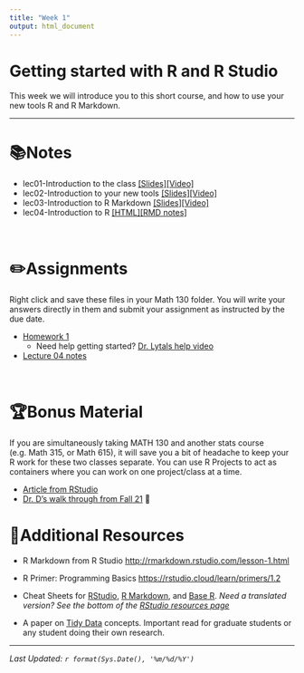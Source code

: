 ```yaml
---
title: "Week 1"
output: html_document
---
```


# Getting started with R and R Studio

This week we will introduce you to this short course, and how to use your new tools R and R Markdown.

------------------------------------------------------------------------

# 📚Notes

-   lec01-Introduction to the class [[Slides]](notes/01_intro_slides.html)[[Video]](https://media.csuchico.edu/media/MATH+130+-+Lecture+01/1_aabrfqyh)
-   lec02-Introduction to your new tools [[Slides]](notes/02_setup_slides.html)[[Video]](https://media.csuchico.edu/media/MATH+130+-+Lecture+02/1_raxre60u)
-   lec03-Introduction to R Markdown [[Slides]](notes/03_rmd_slides.html)[[Video]](https://media.csuchico.edu/media/MATH+130+-+Lecture+03/1_8mgzdu9h)
-   lec04-Introduction to R [[HTML]](notes/04_r.html)[[RMD notes]](notes/04_r_notes.Rmd)

<br>

# ✏️Assignments

Right click and save these files in your Math 130 folder. You will write your answers directly in them and submit your assignment as instructed by the due date.

-   [Homework 1](hw/hw1.Rmd)
    -   Need help getting started? [Dr. Lytals help video](https://media.csuchico.edu/media/MATH130%20-%20Extra%20Video%20(Jan%2029)/1_9nsoxdy9)
-   [Lecture 04 notes](notes/04_r_notes.Rmd)

<br>

# 🏆Bonus Material

If you are simultaneously taking MATH 130 and another stats course (e.g. Math 315, or Math 615), it will save you a bit of headache to keep your R work for these two classes separate. You can use R Projects to act as containers where you can work on one project/class at a time.

-   [Article from RStudio](https://support.rstudio.com/hc/en-us/articles/200526207-Using-Projects)
-   [Dr. D's walk through from Fall 21](https://media.csuchico.edu/media/218-MATH130-02-1766/1_98rasme3) 🎦

# 🤔Additional Resources

-   R Markdown from R Studio <http://rmarkdown.rstudio.com/lesson-1.html>

-   R Primer: Programming Basics <https://rstudio.cloud/learn/primers/1.2>

-   Cheat Sheets for [RStudio](https://github.com/rstudio/cheatsheets/raw/master/rstudio-ide.pdf), [R Markdown](https://github.com/rstudio/cheatsheets/raw/master/rmarkdown-2.0.pdf), and [Base R](http://github.com/rstudio/cheatsheets/raw/master/base-r.pdf). *Need a translated version? See the bottom of the [RStudio resources page](https://rstudio.com/resources/cheatsheets/)*

-   A paper on [Tidy Data](https://www.jstatsoft.org/article/view/v059i10) concepts. Important read for graduate students or any student doing their own research.

------------------------------------------------------------------------

*Last Updated: `r format(Sys.Date(), '%m/%d/%Y')`*
